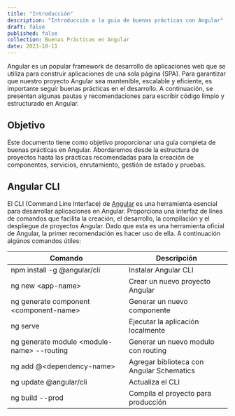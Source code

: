 ---
title: "Introducción"
description: "Introducción a la guia de buenas prácticas con Angular"
draft: false
published: false
collection: Buenas Prácticas en Angular
date: 2023-10-11
---

Angular es un popular framework de desarrollo de aplicaciones web que se utiliza para construir aplicaciones de una sola página (SPA). Para garantizar que nuestro proyecto Angular sea mantenible, escalable y eficiente, es importante seguir buenas prácticas en el desarrollo. A continuación, se presentan algunas pautas y recomendaciones para escribir código limpio y estructurado en Angular.

## Objetivo

Este documento tiene como objetivo proporcionar una guía completa de buenas prácticas en Angular. Abordaremos desde la estructura de proyectos hasta las prácticas recomendadas para la creación de componentes, servicios, enrutamiento, gestión de estado y pruebas.

## Angular CLI

El CLI (Command Line Interface) de [Angular](https://cli.angular.io/) es una herramienta esencial para desarrollar aplicaciones en Angular. Proporciona una interfaz de línea de comandos que facilita la creación, el desarrollo, la compilación y el despliegue de proyectos Angular. Dado que esta es una herramienta oficial de Angular, la primer recomendación es hacer uso de ella. A continuación algúnos comandos útiles:

| Comando                                      | Descripción                               |
| -------------------------------------------- | ----------------------------------------- |
| npm install -g @angular/cli                  | Instalar Angular CLI                      |
| ng new \<app-name\>                          | Crear un nuevo proyecto Angular           |
| ng generate component \<component-name\>     | Generar un nuevo componente               |
| ng serve                                     | Ejecutar la aplicación localmente         |
| ng generate module \<module-name\> --routing | Generar un nuevo modulo con routing       |
| ng add @\<dependency-name\>                  | Agregar biblioteca con Angular Schematics |
| ng update @angular/cli                       | Actualiza el CLI                          |
| ng build --prod                              | Compila el proyecto para producción       |
